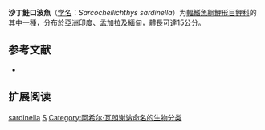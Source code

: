 {{Speciesbox
| name = 沙丁鮭口波魚
| status = LC
| status_system = IUCN3.1
| image = 
| genus = Sarcocheilichthys
| species = sardinella
| authority = [[Achille_Valenciennes|Valenciennes]], 1844
| synonyms = *''Chela sardinella''<br /><small>Valenciennes, 1844</small>
*''Leuciscus sardinella''<br /><small>Valenciennes, 1844</small>
*''Salmostoma sardinella''<br /><small>Valenciennes, 1844</small>
*''Salmostoma sardinella poonpuni''<br /><small>Tilak, 1967</small>
}}

'''沙丁鮭口波魚'''（[[学名|学名]]：''Sarcocheilichthys sardinella''）为[[輻鰭魚綱|輻鰭魚綱]][[鯉形目|鯉形目]][[鲤科|鲤科]]的其中一[[種|種]]，分布於[[亞洲|亞洲]][[印度|印度]]、[[孟加拉|孟加拉]]及[[緬甸|緬甸]]，體長可達15公分。

== 参考文献 ==
*{{FishBase_species|genus=Sarcocheilichthys|species=sardinella|year=2011|month=12}}

== 扩展阅读 ==
{{refbegin}}
{{wikispecies-inline|Salmophasia sardinella|沙丁鮭口波魚}}
{{refend}}
{{Taxonbar|from=Q3758152}}

[[Category:鮭口波魚屬|sardinella]]
[[Category:1844年描述的魚類|S]]
[[Category:阿希尔·瓦朗谢讷命名的生物分类|Category:阿希尔·瓦朗谢讷命名的生物分类]]


{{鯉形目小作品}}
